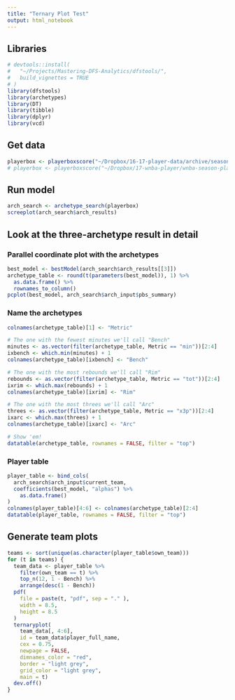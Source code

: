 ```yaml
---
title: "Ternary Plot Test"
output: html_notebook
---
```


## Libraries
```r
# devtools::install(
#   "~/Projects/Mastering-DFS-Analytics/dfstools/",
#   build_vignettes = TRUE
# )
library(dfstools)
library(archetypes)
library(DT)
library(tibble)
library(dplyr)
library(vcd)
```

## Get data
```r
playerbox <- playerboxscore("~/Dropbox/16-17-player-data/archive/season-player-feed-04-12-2017.xlsx")
# playerbox <- playerboxscore("~/Dropbox/17-wnba-player/wnba-season-player-feed-05-28-2017.xlsx")
```

## Run model
```r
arch_search <- archetype_search(playerbox)
screeplot(arch_search$arch_results)
```

## Look at the three-archetype result in detail

### Parallel coordinate plot with the archetypes
```r
best_model <- bestModel(arch_search$arch_results[[3]])
archetype_table <- round(t(parameters(best_model)), 1) %>%
  as.data.frame() %>%
  rownames_to_column()
pcplot(best_model, arch_search$arch_input$pbs_summary)
```
### Name the archetypes
```r
colnames(archetype_table)[1] <- "Metric"

# The one with the fewest minutes we'll call "Bench"
minutes <- as.vector(filter(archetype_table, Metric == "min"))[2:4]
ixbench <- which.min(minutes) + 1
colnames(archetype_table)[ixbench] <- "Bench"

# The one with the most rebounds we'll call "Rim"
rebounds <- as.vector(filter(archetype_table, Metric == "tot"))[2:4]
ixrim <- which.max(rebounds) + 1
colnames(archetype_table)[ixrim] <- "Rim"

# The one with the most threes we'll call "Arc"
threes <- as.vector(filter(archetype_table, Metric == "x3p"))[2:4]
ixarc <- which.max(threes) + 1
colnames(archetype_table)[ixarc] <- "Arc"

# Show 'em!
datatable(archetype_table, rownames = FALSE, filter = "top")
```
### Player table
```r

player_table <- bind_cols(
  arch_search$arch_input$current_team,
  coefficients(best_model, "alphas") %>%
    as.data.frame()
)
colnames(player_table)[4:6] <- colnames(archetype_table)[2:4]
datatable(player_table, rownames = FALSE, filter = "top")
```

## Generate team plots
```r
teams <- sort(unique(as.character(player_table$own_team)))
for (t in teams) {
  team_data <- player_table %>% 
    filter(own_team == t) %>% 
    top_n(12, 1 - Bench) %>% 
    arrange(desc(1 - Bench))
  pdf(
    file = paste(t, "pdf", sep = "." ),
    width = 8.5,
    height = 8.5
  )
  ternaryplot(
    team_data[, 4:6], 
    id = team_data$player_full_name,
    cex = 0.75, 
    newpage = FALSE, 
    dimnames_color = "red",
    border = "light grey",
    grid_color = "light grey",
    main = t)
  dev.off()
}
```
